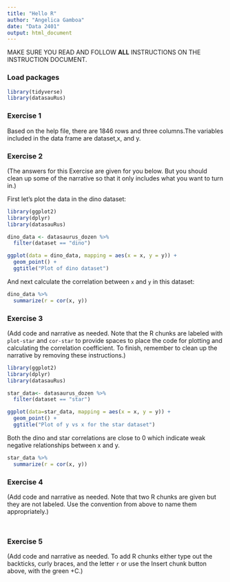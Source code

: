 ```yaml
---
title: "Hello R"
author: "Angelica Gamboa"
date: "Data 2401"
output: html_document
---
```


MAKE SURE YOU READ AND FOLLOW **ALL** INSTRUCTIONS ON THE INSTRUCTION DOCUMENT.

### Load packages

```r
library(tidyverse) 
library(datasauRus)
```

### Exercise 1

Based on the help file, there are 1846 rows and three columns.The variables included in the data frame are dataset,x, and y.

### Exercise 2

(The answers for this Exercise are given for you below. But you should clean up some of the narrative so that it only includes what you want to turn in.)

First let's plot the data in the dino dataset:

```r
library(ggplot2)
library(dplyr)
library(datasauRus)

dino_data <- datasaurus_dozen %>%
  filter(dataset == "dino")

ggplot(data = dino_data, mapping = aes(x = x, y = y)) +
  geom_point() +
  ggtitle("Plot of dino dataset")
```

And next calculate the correlation between `x` and `y` in this dataset:

```r
dino_data %>%
  summarize(r = cor(x, y))
```

### Exercise 3

(Add code and narrative as needed. Note that the R chunks are labeled with `plot-star` and `cor-star` to provide spaces to place the code for plotting and calculating the correlation coefficient. To finish, remember to clean up the narrative by removing these instructions.)

```r
library(ggplot2)
library(dplyr)
library(datasauRus)

star_data<- datasaurus_dozen %>%
  filter(dataset == "star")

ggplot(data=star_data, mapping = aes(x = x, y = y)) +
  geom_point() +
  ggtitle("Plot of y vs x for the star dataset")
```

Both the dino and star correlations are close to 0 which indicate weak negative relationships between x and y.

```r
star_data %>%
  summarize(r = cor(x, y))
```

### Exercise 4

(Add code and narrative as needed. Note that two R chunks are given but they are not labeled. Use the convention from above to name them appropriately.)

```r


```

```r


```

### Exercise 5

(Add code and narrative as needed. To add R chunks either type out the backticks, curly braces, and the letter `r` or use the Insert chunk button above, with the green +C.)
